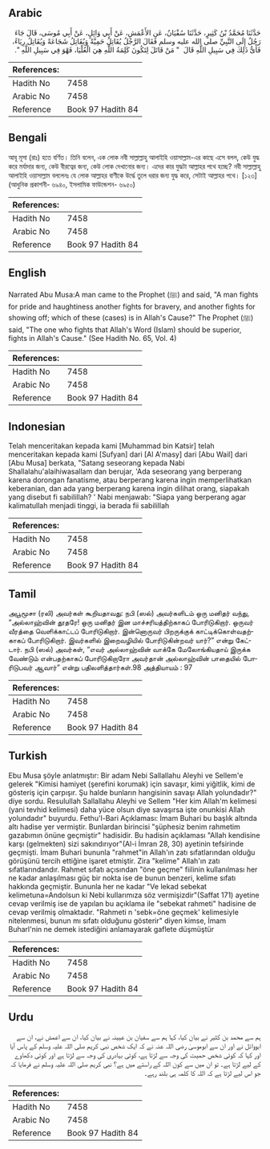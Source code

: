 ## Arabic


<div dir="rtl" lang="ar" style={{fontSize:'larger',backgroundColor:'#f8f9fa',padding:20}}>
حَدَّثَنَا مُحَمَّدُ بْنُ كَثِيرٍ، حَدَّثَنَا سُفْيَانُ، عَنِ الأَعْمَشِ، عَنْ أَبِي وَائِلٍ، عَنْ أَبِي مُوسَى، قَالَ جَاءَ رَجُلٌ إِلَى النَّبِيِّ صلى الله عليه وسلم فَقَالَ الرَّجُلُ يُقَاتِلُ حَمِيَّةً وَيُقَاتِلُ شَجَاعَةً وَيُقَاتِلُ رِيَاءً، فَأَىُّ ذَلِكَ فِي سَبِيلِ اللَّهِ قَالَ ‏ "‏ مَنْ قَاتَلَ لِتَكُونَ كَلِمَةُ اللَّهِ هِيَ الْعُلْيَا، فَهْوَ فِي سَبِيلِ اللَّهِ ‏"‏‏.‏
</div>
<div style={{backgroundColor:'#f8f9fa',padding:20, marginBottom: 10}}><table> <thead> <tr> <th>References:</th> <th></th> </tr> </thead> <tbody><tr><td>Hadith No</td><td>7458</td></tr><tr><td>Arabic No</td><td>7458</td></tr><tr><td>Reference</td><td>Book 97 Hadith 84</td></tr></tbody></table></div>

## Bengali


<div dir="ltr" lang="bn" style={{fontSize:'larger',backgroundColor:'#f8f9fa',padding:20}}>
আবূ মূসা (রাঃ) হতে বর্ণিত। তিনি বলেন, এক লোক নবী সাল্লাল্লাহু আলাইহি ওয়াসাল্লাম-এর কাছে এসে বলল, কেউ যুদ্ধ করে মর্যাদার জন্য, কেউ বীরত্বের জন্য, কেউ লোক দেখানোর জন্য। এদের কার যুদ্ধটা আল্লাহর পথে হচ্ছে? নবী সাল্লাল্লাহু আলাইহি ওয়াসাল্লাম বললেনঃ যে লোক আল্লাহর বাণীকে উর্দ্ধে তুলে ধরার জন্য যুদ্ধ করে, সেটাই আল্লাহর পথে। [১২৩] (আধুনিক প্রকাশনী- ৬৯৪০, ইসলামিক ফাউন্ডেশন- ৬৯৫০)
</div>
<div style={{backgroundColor:'#f8f9fa',padding:20, marginBottom: 10}}><table> <thead> <tr> <th>References:</th> <th></th> </tr> </thead> <tbody><tr><td>Hadith No</td><td>7458</td></tr><tr><td>Arabic No</td><td>7458</td></tr><tr><td>Reference</td><td>Book 97 Hadith 84</td></tr></tbody></table></div>

## English


<div dir="ltr" lang="en" style={{fontSize:'larger',backgroundColor:'#f8f9fa',padding:20}}>
Narrated Abu Musa:A man came to the Prophet (ﷺ) and said, "A man fights for pride and haughtiness another fights for bravery, and another fights for showing off; which of these (cases) is in Allah's Cause?" The Prophet (ﷺ) said, "The one who fights that Allah's Word (Islam) should be superior, fights in Allah's Cause." (See Hadith No. 65, Vol. 4)
</div>
<div style={{backgroundColor:'#f8f9fa',padding:20, marginBottom: 10}}><table> <thead> <tr> <th>References:</th> <th></th> </tr> </thead> <tbody><tr><td>Hadith No</td><td>7458</td></tr><tr><td>Arabic No</td><td>7458</td></tr><tr><td>Reference</td><td>Book 97 Hadith 84</td></tr></tbody></table></div>

## Indonesian


<div dir="ltr" lang="id" style={{fontSize:'larger',backgroundColor:'#f8f9fa',padding:20}}>
Telah menceritakan kepada kami [Muhammad bin Katsir] telah menceritakan kepada kami [Sufyan] dari [Al A'masy] dari [Abu Wail] dari [Abu Musa] berkata, "Satang seseorang kepada Nabi Shallalahu'alaihiwasallam dan berujar, 'Ada seseorang yang berperang karena dorongan fanatisme, atau berperang karena ingin memperlihatkan keberanian, dan ada yang berperang karena ingin dilihat orang, siapakah yang disebut fi sabilillah? ' Nabi menjawab: "Siapa yang berperang agar kalimatullah menjadi tinggi, ia berada fii sabilillah
</div>
<div style={{backgroundColor:'#f8f9fa',padding:20, marginBottom: 10}}><table> <thead> <tr> <th>References:</th> <th></th> </tr> </thead> <tbody><tr><td>Hadith No</td><td>7458</td></tr><tr><td>Arabic No</td><td>7458</td></tr><tr><td>Reference</td><td>Book 97 Hadith 84</td></tr></tbody></table></div>

## Tamil


<div dir="ltr" lang="ta" style={{fontSize:'larger',backgroundColor:'#f8f9fa',padding:20}}>
அபூமூசா (ரலி) அவர்கள் கூறியதாவது: நபி (ஸல்) அவர்களிடம் ஒரு மனிதர் வந்து, “அல்லாஹ்வின் தூதரே! ஒரு மனிதர் இன மாச்சரியத்திற்காகப் போரிடுகிறார். ஒருவர் வீரத்தை வெளிக்காட்டப் போரிடுகிறார். இன்னொருவர் பிறருக்குக் காட்டிக்கொள்வதற்காகப் போரிடுகிறார். இவர்களில் இறைவழியில் போரிடுகின்றவர் யார்?” என்று கேட்டார். நபி (ஸல்) அவர்கள், “எவர் அல்லாஹ்வின் வாக்கே மேலோங்கியதாய் இருக்க வேண்டும் என்பதற்காகப் போரிடுகிறாரோ அவர்தான் அல்லாஹ்வின் பாதையில் போரிடுபவர் ஆவார்” என்று பதிலளித்தார்கள்.98 அத்தியாயம் : 97
</div>
<div style={{backgroundColor:'#f8f9fa',padding:20, marginBottom: 10}}><table> <thead> <tr> <th>References:</th> <th></th> </tr> </thead> <tbody><tr><td>Hadith No</td><td>7458</td></tr><tr><td>Arabic No</td><td>7458</td></tr><tr><td>Reference</td><td>Book 97 Hadith 84</td></tr></tbody></table></div>

## Turkish


<div dir="ltr" lang="tr" style={{fontSize:'larger',backgroundColor:'#f8f9fa',padding:20}}>
Ebu Musa şöyle anlatmıştır: Bir adam Nebi Sallallahu Aleyhi ve Sellem'e gelerek "Kimisi hamiyet (şerefini korumak) için savaşır, kimi yiğitlik, kimi de gösteriş için çarpışır. Şu halde bunların hangisinin savaşı Allah yolundadır?" diye sordu. Resulullah Sallallahu Aleyhi ve Sellem "Her kim Allah'm kelimesi (yani tevhid kelimesi) daha yüce olsun diye savaşırsa işte onunkisi Allah yolundadır" buyurdu. Fethu'l-Bari Açıklaması: İmam Buhari bu başlık altında altı hadise yer vermiştir. Bunlardan birincisi "şüphesiz benim rahmetim gazabımın önüne geçmiştir" hadisidir. Bu hadisin açıklaması "Allah kendisine karşı (gelmekten) sizi sakındırıyor"(Al-i İmran 28, 30) ayetinin tefsirinde geçmişti. İmam Buhari bununla "rahmet"in Allah'ın zatı sıfatlarından olduğu görüşünü tercih ettiğine işaret etmiştir. Zira "kelime" Allah'ın zatı sıfatlarındandır. Rahmet sıfatı açısından "öne geçme" fiilinin kullanılması her ne kadar anlaşılması güç bir nokta ise de bunun benzeri, kelime sıfatı hakkında geçmiştir. Bununla her ne kadar "Ve lekad sebekat kelimetuna=Andolsun ki Nebi kullarımıza söz vermişizdir"(Saffat 171) ayetine cevap verilmiş ise de yapılan bu açıklama ile "sebekat rahmeti" hadisine de cevap verilmiş olmaktadır. "Rahmeti n 'sebk=öne geçmek' kelimesiyle nitelenmesi, bunun mı sıfatı olduğunu gösterir" diyen kimse, İmam Buharl'nin ne demek istediğini anlamayarak gaflete düşmüştür
</div>
<div style={{backgroundColor:'#f8f9fa',padding:20, marginBottom: 10}}><table> <thead> <tr> <th>References:</th> <th></th> </tr> </thead> <tbody><tr><td>Hadith No</td><td>7458</td></tr><tr><td>Arabic No</td><td>7458</td></tr><tr><td>Reference</td><td>Book 97 Hadith 84</td></tr></tbody></table></div>

## Urdu


<div dir="rtl" lang="ur" style={{fontSize:'larger',backgroundColor:'#f8f9fa',padding:20}}>
ہم سے محمد بن کثیر نے بیان کیا، کہا ہم سے سفیان بن عیینہ نے بیان کیا، ان سے اعمش نے، ان سے ابووائل نے اور ان سے ابوموسیٰ رضی اللہ عنہ نے کہ ایک شخص نبی کریم صلی اللہ علیہ وسلم کے پاس آیا اور کہا کہ کوئی شخص حمیت کی وجہ سے لڑتا ہے، کوئی بہادری کی وجہ سے لڑتا ہے اور کوئی دکھاوے کے لیے لڑتا ہے۔ تو ان میں سے کون اللہ کے راستے میں ہے؟ نبی کریم صلی اللہ علیہ وسلم نے فرمایا کہ جو اس لیے لڑتا ہے کہ اللہ کا کلمہ ہی بلند رہے۔
</div>
<div style={{backgroundColor:'#f8f9fa',padding:20, marginBottom: 10}}><table> <thead> <tr> <th>References:</th> <th></th> </tr> </thead> <tbody><tr><td>Hadith No</td><td>7458</td></tr><tr><td>Arabic No</td><td>7458</td></tr><tr><td>Reference</td><td>Book 97 Hadith 84</td></tr></tbody></table></div>